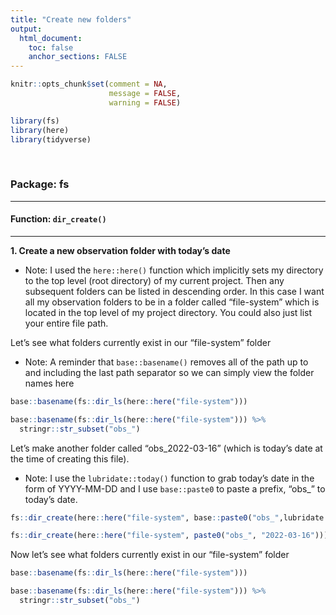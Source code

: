 ```yaml
---
title: "Create new folders"
output: 
  html_document:
    toc: false
    anchor_sections: FALSE
---
```


```r
knitr::opts_chunk$set(comment = NA,
                      message = FALSE,
                      warning = FALSE)

library(fs)
library(here)
library(tidyverse)
```

<br>

### Package: fs

---

#### Function: `dir_create()`

---

**1\. Create a new observation folder with today's date**

* Note: I used the `here::here()` function which implicitly sets my directory to the top level (root directory) of my current project. Then any subsequent folders can be listed in descending order. In this case I want all my observation folders to be in a folder called "file-system" which is located in the top level of my project directory. You could also just list your entire file path.

Let's see what folders currently exist in our "file-system" folder

* Note: A reminder that `base::basename()` removes all of the path up to and including the last path separator so we can simply view the folder names here

```r

base::basename(fs::dir_ls(here::here("file-system")))

```

```r

base::basename(fs::dir_ls(here::here("file-system"))) %>%
  stringr::str_subset("obs_")

```

Let's make another folder called "obs_2022-03-16" (which is today's date at the time of creating this file).

* Note: I use the `lubridate::today()` function to grab today's date in the form of YYYY-MM-DD and I use `base::paste0` to paste a prefix, "obs_" to today's date.

```r

fs::dir_create(here::here("file-system", base::paste0("obs_",lubridate::today())))

```

```r

fs::dir_create(here::here("file-system", paste0("obs_", "2022-03-16")))

```


Now let's see what folders currently exist in our "file-system" folder

```r

base::basename(fs::dir_ls(here::here("file-system")))

```

```r

base::basename(fs::dir_ls(here::here("file-system"))) %>%
  stringr::str_subset("obs_")

```

